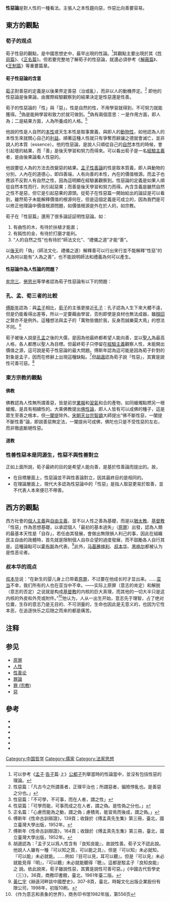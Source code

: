 {{Inappropriate tone |time=2007-11-05T05:06:22+00:00 }}<!-- 本调用由 {{subst:Inappropriate tone/auto}} 自动产生。 -->
'''性惡論'''是對人性的一種看法。主張人之本性趨向惡，作惡比向善要容易。

==東方的觀點==
===荀子的观点===
荀子性惡的觀點，是中國思想史中，最早出現的性論。<ref>可以參考《[[孟子|孟子]]·[[告子|告子]]篇·上》[[公都子|公都子]]列舉當時的性論當中，並沒有包括性惡的理論。</ref>其觀點主要出現於其《[[s:荀子/性惡篇|性惡篇]]》、《[[s:荀子/正名篇|正名篇]]》。但若要完整地了解荀子的性惡論，就還必須參考《[[s:荀子/解蔽篇|解蔽篇]]》、《[[s:荀子/王制篇|王制篇]]》等重要篇章。

====荀子性惡論的含意====
[[荀子|荀子]]對善惡的定義是以後果界定善惡（治或亂），而非以人的動機界定。<ref>性惡篇：「凡古今之所謂善者，正理平治也；所謂惡者，偏險悖亂也。是善惡之分也。」</ref> 即他的性惡論是後果論，由實際經驗觀察到的結果決定是性惡還是性善。

荀子的性惡論的「性」與「惡」，性是自然的性，不用學習就得到，不可努力就能獲得。<ref>性惡篇：「不可學，不可事，而在人者，謂之性」</ref>偽是能夠學習和致力於就可做到。<ref>性惡篇：「可學而能，可事而成之在人者，謂之偽。是性偽之分也。」</ref>偽有兩個意思：一是作用方面，即人為；二是結果方面，人為所養成的人格。<ref>正名篇：「心慮而能為之動，謂之偽；慮積焉，能習焉而後成，謂之偽。」</ref>

{{quote|
性惡篇：「人之性惡，其善者偽也。今人之性，生而有好利焉，順是，故爭奪生而辭讓亡焉；生而有疾惡焉，順是，故殘賊生而忠信亡焉；生而有耳目之欲，有好聲色焉，順是，故淫亂生而禮義文理亡焉。然則從人之性，順人之情，必出於爭奪，合於犯分亂理，而歸於暴，故必將有師法之化，禮義之道，然後出於辭讓，合於文理，而歸於治。用此觀之，然則，人之性惡，明矣。其善者偽也。」
}}

他說的性是人自然的[[本性|本性]]或天生本性是取事實義，與即人的[[慾望|動物性]]，如他認為人的本性生來就關心自己的[[利益|利益]]，順著這種人性就只有爭奪而辭讓之德就會滅亡，並非說人的本質（essence）。他的性惡論，是說人只順從自己的[[自然|自然]]本性的時候，會引起壞的結果，而「善」是後天學習和努力而得來。可以看出荀子是一名[[經驗主義|經驗主義]]者，是由後果論看人性惡的。

他說要從人為的方法去改變惡的結果。[[孟子|孟子]][[性善論|性善論]]的性是取本質義，即人與動物的分別，人內在的道德心，即四善端，人有向善的本性，內在的價值根源。而孟子也應該不反對人有自然之性，因為這明顯在經驗裏觀察到。性惡論的定義是如果人順從自然本性而行，則引起惡果；而善是後天學習和努力而得。內含含義是雖然自然之性不是惡，但它是引起惡果的源頭。從荀子在性惡篇一開始給出的論証是可以看到，雖然荀子未能解釋價值的根源何在，但是這個定義是可成立的，因為我們是可以修正他理論中價值根源問題，如價值根源是外在於人的，如宗教。

荀子在「性惡篇」還用了很多論証証明性惡論。如：
# 有曲性的木，有待於扶植才能直；
# 有鈍性的金，有待於打磨才能利。
# “人的自然之性”也有待於“師法文化”、“禮儀之道”才能“善”。

以[[後天|後天]]的「偽」（師法文化、禮儀之道）解釋善可以行出來行並不能解釋“性惡”的人為何以能有“人為之善”，也不能說明師法和禮義為何可以產生。

====性惡論作為人性論的問題？====
[[牟宗三|牟宗三]]、[[勞思光|勞思光]]等學者認為荀子性惡論有以下的問題：

{{quote|
荀的性惡論最大問題是沒有道德價值根源<ref>[[牟宗三|牟宗三]]及其學生大都持這種看法。</ref>，到最後向了[[威權主義|威權主義]]發展。<ref>這是[[勞思光|勞思光]]對於《荀子》文本的誤解。參見勞思光的《新編中國哲學史》。</ref>

荀子只說「心」能觀理，即可以分辯是非和善惡，<ref>《解蔽篇》:「故人心譬如槃水，正錯而勿動，則湛浊在下，而清明在上，則足以見須眉而察理矣，微風過之，湛浊動乎下，清明亂于上，則不可以得大形之正也。心亦如是矣。故奪之以理，養之以清，物莫之傾，則足以定是非，決嫌疑矣」</ref>但不是生出價值的根源，那麼標準從可而來？依照荀子的性惡論理解，道德最終會成為外在的工具的價值去令社會安定和訴諸權威主義。孟子的性善論，說出人本有善，我們本有內在價值根源（[[四善端|四善端]]）。}}

===孔、孟、荀三者的比較===
[[傅斯年|傅斯年]]認為：與[[孟子|孟子]]相比，[[荀子|荀子]]的主張更接近[[孔子|孔子]]：孔子認為人生下來大體不遠，但是仍能看得出差等，所以一定要藉由學習，否則即使是良材也無法成器，雖[[顏回|顏回]]之賢亦不是例外。這種想法與孟子的「萬物皆備於我，反身而誠樂莫大焉」的想法不同。<ref>傅斯年《性命古訓辯證》，139頁；收錄於《傅孟真先生集》第三冊，臺北，國立臺灣大學出版，1952年。</ref>

荀子被後人說是[[孔孟|孔孟]]之後的大儒，是因為他最終都希望人能向善，並以[[聖人|聖人]]為最高人格，各人都應以聖人為目標。但最終荀子只停留在[[經驗主義|經驗主義]]觀察人性，未能開出價值之源，這可說是荀子性惡論的最大問題。傅斯年認為這可能是因為荀子針對的對象是孟子，因而在修辭上出現這種缺點。<ref>傅斯年《性命古訓辯證》，164頁；收錄於《傅孟真先生集》第三冊，臺北，國立臺灣大學出版，1952年。</ref>但[[胡適|胡適]]認為荀子說「性惡」，其實是說性可善可惡。<ref>胡適認為：「孟子又以爲人性含有『良知良能』，故說性善。荀子又不認此說。他說人人雖有一種『可以知之質，可以能之具』，但是『可以知』未必就知，『可以能』未必就能。……例如『目可以見，耳可以聽』。但是『可以見』未必就能見得『明』，『可以聽』未必就能聽得『聰』。這都是駁孟子『良知良能』之 說。依此說來，荀子雖說性惡，其實是說性可善可惡。」《中國古代哲學史（三）》，36頁，商務印書館，臺北，1961年臺二版。</ref>

===東方宗教的觀點===
====佛教====
佛教認為人性無所謂善惡，皆是前世[[業報|業報]]和[[習氣|習氣]]和合的產物，如同蠟燭點燃另一根蠟燭，是具有相續性的。大乘佛教提出[[佛性論|佛性論]]，即人人皆有可以成佛的種子，這是眾生至善之根本，但[[一闡提|一闡提]]除外。[[宋朝|宋朝]][[天台宗|天台宗]][[智顗|智顗]]大師提出“佛不斷性惡，一闡提不斷性善”論，即說善惡無定法，一闡提尚可成佛，佛陀也只是不受性惡的左右，而非徹底斷絕性惡。

====道教====


===性善性惡本是同源生，性惡不與性善對立===
{{original research|time=2012-04-09T17:28:56+00:00 }}
{{Unreferenced|章節|time=2012-04-09T17:28:56+00:00 }}

正如上面所說，荀子最終的目的是希望人能向善，是基於性善論而提出的。故，
*在目標層面上，性惡論並不與性善論對立，因其最終目的是相同的。
*在理論層面上，現代大多認為性惡論中的「性惡」是指人取惡更易於取善，並不代表人本來便已不帶善。

==西方的觀點==
西方社會的[[個人主義|個人主義]]與[[自由主義|自由主義]]，並不以人性之善為基礎，而是以[[猶太教|猶太教]]、[[基督教|基督教]]「性惡」作為思想基礎，以承認個人「最初的基本過失」（[[原罪|原罪]]）出發，認為人類的最基本天性是「自存」，若任由其發展，會做出無限損人利己的事，因此在組織民主自由的政體時，首先就是限制個人自存企望的過度發展，而不鼓勵各人自行其是。這種論點可以[[霍布斯|霍布斯]]為代表。<ref name="黃仁宇">[[黃仁宇|黃仁宇]]《赫遜河畔談中國歷史》，307-8頁，臺北，時報文化出版企業股份有限公司，1998年，初版10刷。</ref>此外，[[马基雅维利|马基雅维利]]、[[叔本华|叔本华]]、[[黑格尔|黑格尔]]都被认为是性恶论者。

===叔本华的观点===
[[叔本华|叔本华]]说：“在新生的婴儿身上已带着[[原罪|原罪]]，不过要在他成长时才显出来。……[[亚当|亚当]]不幸，我们所有的人也在亚当中不幸。——实际上原罪（意志的肯定）和解脱（意志的否定）之说就是构成[[基督教|基督教]]的内核的巨大真理，而其他的一切大半只是这内核的外皮和外壳或附件。”<ref>《作为意志和表象的世界》，商务印书馆1982年版，第556页</ref>他认为，人从一出生开始，意志先于理智，占了绝对位置，生存的意志乃是无目的、不可测量的，生命也因此是无意义的，也因为它性本恶，在追逐快乐之后随之而来的都是痛苦。

==注释==
{{reflist}}

==参见==
*[[原罪|原罪]]
*[[人性|人性]]
*[[性善论|性善论]]
*[[罪論|罪論]]
*[[罪_(宗教)|罪 (宗教)]]
*[[惡|惡]]

==參考==
* {{cite book|author=勞思光|title=《新編中國哲學史一卷》|location=桂林|publisher=廣西大學出版社}}
* {{cite book|author=方世豪|title=《性惡和性善有什么不同—荀子人性論》}}
* {{cite book|author=李滌生|title=《荀子集釋》|location=臺灣|publisher=學生書局|date=中華民國八三年}}
* {{cite journal zh|author=馮耀明|work=《國立政治大學哲學學報》|issue=第十四期|title=《荀子人性論新詮:附{榮辱}篇23字衍之糾謬》|page=169-230頁|date=2005年7月}}
* {{cite book|author=商務印書館辭典研究中心 編|title=《古今漢語字典》|year=2003}}
* {{cite book|author=何淑靜|title=《孟荀道德實踐理論之研究》|location=台北市|publisher=文津出版社有限公司}}

[[Category:中国哲学|Category:中国哲学]]
[[Category:儒家|Category:儒家]]
[[Category:法家思想|Category:法家思想]]